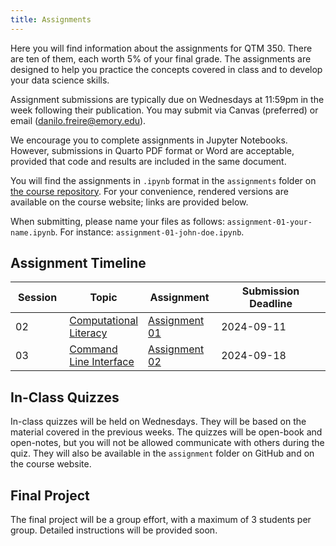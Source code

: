 ```yaml
---
title: Assignments
---
```


Here you will find information about the assignments for QTM 350. There are ten of them, each worth 5% of your final grade. The assignments are designed to help you practice the concepts covered in class and to develop your data science skills.

Assignment submissions are typically due on Wednesdays at 11:59pm in the week following their publication. You may submit via Canvas (preferred) or email (<danilo.freire@emory.edu>).

We encourage you to complete assignments in Jupyter Notebooks. However, submissions in Quarto PDF format or Word are acceptable, provided that code and results are included in the same document.

You will find the assignments in `.ipynb` format in the `assignments` folder on [the course repository](https://github.com/danilofreire/qtm350/tree/main/assignments). For your convenience, rendered versions are available on the course website; links are provided below.

When submitting, please name your files as follows: `assignment-01-your-name.ipynb`. For instance: `assignment-01-john-doe.ipynb`.

## Assignment Timeline

| Session | Topic | Assignment | Submission Deadline |
|---------|-------|------------|---------------------|
| 02 | [Computational Literacy](https://danilofreire.github.io/qtm350/lectures/lecture-02/02-computational-literacy.html) | [Assignment 01](01-assignment.ipynb) | 2024-09-11 |
| 03 | [Command Line Interface](https://raw.githack.com/danilofreire/qtm350/main/lectures/lecture-03/03-command-line.html) | [Assignment 02](02-assignment.ipynb) | 2024-09-18 |

## In-Class Quizzes

In-class quizzes will be held on Wednesdays. They will be based on the material covered in the previous weeks. The quizzes will be open-book and open-notes, but you will not be allowed communicate with others during the quiz. They will also be available in the `assignment` folder on GitHub and on the course website.

## Final Project

The final project will be a group effort, with a maximum of 3 students per group. Detailed instructions will be provided soon.
